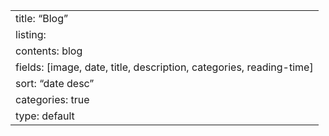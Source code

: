 ---
title: "Blog"
listing:
  contents: blog
  fields: [image, date, title, description, categories, reading-time]
  sort: "date desc"
  categories: true
type: default
---